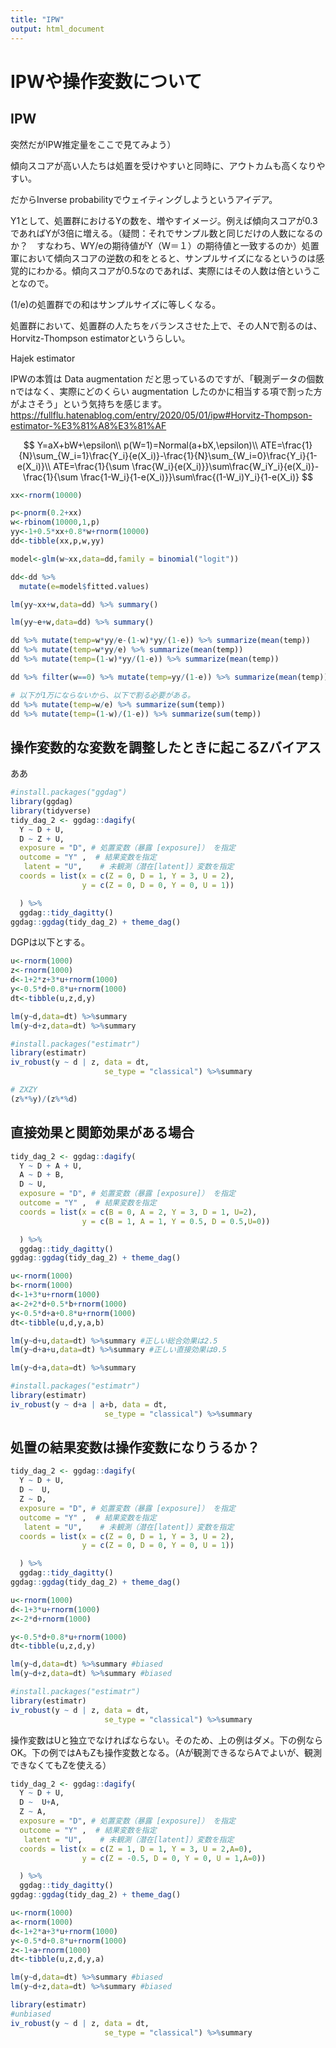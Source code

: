 ```yaml
---
title: "IPW"
output: html_document
---
```


# IPWや操作変数について

## IPW

突然だがIPW推定量をここで見てみよう）

傾向スコアが高い人たちは処置を受けやすいと同時に、アウトカムも高くなりやすい。

だからInverse probabilityでウェイティングしようというアイデア。

Y1として、処置群におけるYの数を、増やすイメージ。例えば傾向スコアが0.3であればYが3倍に増える。（疑問：それでサンプル数と同じだけの人数になるのか？　すなわち、WY/eの期待値がY（W＝１）の期待値と一致するのか）処置軍において傾向スコアの逆数の和をとると、サンプルサイズになるというのは感覚的にわかる。傾向スコアが0.5なのであれば、実際にはその人数は倍ということなので。

(1/e)の処置群での和はサンプルサイズに等しくなる。

処置群において、処置群の人たちをバランスさせた上で、その人Nで割るのは、Horvitz-Thompson estimatorというらしい。

Hajek estimator

IPWの本質は Data augmentation だと思っているのですが、「観測データの個数 nではなく、実際にどのくらい augmentation したのかに相当する項で割った方がよさそう」という気持ちを感じます。 <https://fullflu.hatenablog.com/entry/2020/05/01/ipw#Horvitz-Thompson-estimator-%E3%81%A8%E3%81%AF>

$$
Y=aX+bW+\epsilon\\
p(W=1)=Normal(a+bX,\epsilon)\\
ATE=\frac{1}{N}\sum_{W_i=1}\frac{Y_i}{e(X_i)}-\frac{1}{N}\sum_{W_i=0}\frac{Y_i}{1-e(X_i)}\\
ATE=\frac{1}{\sum \frac{W_i}{e(X_i)}}\sum\frac{W_iY_i}{e(X_i)}- \frac{1}{\sum \frac{1-W_i}{1-e(X_i)}}\sum\frac{(1-W_i)Y_i}{1-e(X_i)}
$$

```r
xx<-rnorm(10000)

p<-pnorm(0.2+xx)
w<-rbinom(10000,1,p)
yy<-1+0.5*xx+0.8*w+rnorm(10000)
dd<-tibble(xx,p,w,yy)

model<-glm(w~xx,data=dd,family = binomial("logit"))

dd<-dd %>%
  mutate(e=model$fitted.values)
```

```r
lm(yy~xx+w,data=dd) %>% summary()

lm(yy~e+w,data=dd) %>% summary()

dd %>% mutate(temp=w*yy/e-(1-w)*yy/(1-e)) %>% summarize(mean(temp))
dd %>% mutate(temp=w*yy/e) %>% summarize(mean(temp))
dd %>% mutate(temp=(1-w)*yy/(1-e)) %>% summarize(mean(temp))

dd %>% filter(w==0) %>% mutate(temp=yy/(1-e)) %>% summarize(mean(temp))

# 以下が1万にならないから、以下で割る必要がある。
dd %>% mutate(temp=w/e) %>% summarize(sum(temp))
dd %>% mutate(temp=(1-w)/(1-e)) %>% summarize(sum(temp))
```

## 操作変数的な変数を調整したときに起こるZバイアス

ああ

```r
#install.packages("ggdag")
library(ggdag)
library(tidyverse)
tidy_dag_2 <- ggdag::dagify(
  Y ~ D + U,
  D ~ Z + U,
  exposure = "D", # 処置変数（暴露 [exposure]） を指定 
  outcome = "Y" ,  # 結果変数を指定
   latent = "U",    # 未観測（潜在[latent]）変数を指定
  coords = list(x = c(Z = 0, D = 1, Y = 3, U = 2),
                y = c(Z = 0, D = 0, Y = 0, U = 1))

  ) %>% 
  ggdag::tidy_dagitty() 
ggdag::ggdag(tidy_dag_2) + theme_dag()


```

DGPは以下とする。

```r
u<-rnorm(1000)
z<-rnorm(1000)
d<-1+2*z+3*u+rnorm(1000)
y<-0.5*d+0.8*u+rnorm(1000)
dt<-tibble(u,z,d,y)
```

```r
lm(y~d,data=dt) %>%summary
lm(y~d+z,data=dt) %>%summary

#install.packages("estimatr")
library(estimatr)
iv_robust(y ~ d | z, data = dt, 
                     se_type = "classical") %>%summary

# ZXZY
(z%*%y)/(z%*%d)
```

## 直接効果と関節効果がある場合

```r
tidy_dag_2 <- ggdag::dagify(
  Y ~ D + A + U,
  A ~ D + B,
  D ~ U,
  exposure = "D", # 処置変数（暴露 [exposure]） を指定 
  outcome = "Y" ,  # 結果変数を指定
  coords = list(x = c(B = 0, A = 2, Y = 3, D = 1, U=2),
                y = c(B = 1, A = 1, Y = 0.5, D = 0.5,U=0))

  ) %>% 
  ggdag::tidy_dagitty() 
ggdag::ggdag(tidy_dag_2) + theme_dag()
```

```r
u<-rnorm(1000)
b<-rnorm(1000)
d<-1+3*u+rnorm(1000)
a<-2+2*d+0.5*b+rnorm(1000)
y<-0.5*d+a+0.8*u+rnorm(1000)
dt<-tibble(u,d,y,a,b)
```

```r
lm(y~d+u,data=dt) %>%summary #正しい総合効果は2.5
lm(y~d+a+u,data=dt) %>%summary #正しい直接効果は0.5

lm(y~d+a,data=dt) %>%summary

#install.packages("estimatr")
library(estimatr)
iv_robust(y ~ d+a | a+b, data = dt, 
                     se_type = "classical") %>%summary

```

## 処置の結果変数は操作変数になりうるか？

```r
tidy_dag_2 <- ggdag::dagify(
  Y ~ D + U,
  D ~  U,
  Z ~ D,
  exposure = "D", # 処置変数（暴露 [exposure]） を指定 
  outcome = "Y" ,  # 結果変数を指定
   latent = "U",    # 未観測（潜在[latent]）変数を指定
  coords = list(x = c(Z = 0, D = 1, Y = 3, U = 2),
                y = c(Z = 0, D = 0, Y = 0, U = 1))

  ) %>% 
  ggdag::tidy_dagitty() 
ggdag::ggdag(tidy_dag_2) + theme_dag()

```

```r
u<-rnorm(1000)
d<-1+3*u+rnorm(1000)
z<-2*d+rnorm(1000)

y<-0.5*d+0.8*u+rnorm(1000)
dt<-tibble(u,z,d,y)
```

```r
lm(y~d,data=dt) %>%summary #biased
lm(y~d+z,data=dt) %>%summary #biased

#install.packages("estimatr")
library(estimatr)
iv_robust(y ~ d | z, data = dt, 
                     se_type = "classical") %>%summary

```

操作変数はUと独立でなければならない。そのため、上の例はダメ。下の例ならOK。下の例ではAもZも操作変数となる。（Aが観測できるならAでよいが、観測できなくてもZを使える）

```r
tidy_dag_2 <- ggdag::dagify(
  Y ~ D + U,
  D ~  U+A,
  Z ~ A,
  exposure = "D", # 処置変数（暴露 [exposure]） を指定 
  outcome = "Y" ,  # 結果変数を指定
   latent = "U",    # 未観測（潜在[latent]）変数を指定
  coords = list(x = c(Z = 1, D = 1, Y = 3, U = 2,A=0),
                y = c(Z = -0.5, D = 0, Y = 0, U = 1,A=0))

  ) %>% 
  ggdag::tidy_dagitty() 
ggdag::ggdag(tidy_dag_2) + theme_dag()
```

```r
u<-rnorm(1000)
a<-rnorm(1000)
d<-1+2*a+3*u+rnorm(1000)
y<-0.5*d+0.8*u+rnorm(1000)
z<-1+a+rnorm(1000)
dt<-tibble(u,z,d,y,a)
```

```r
lm(y~d,data=dt) %>%summary #biased
lm(y~d+z,data=dt) %>%summary #biased

library(estimatr)  
#unbiased
iv_robust(y ~ d | z, data = dt, 
                     se_type = "classical") %>%summary
```
